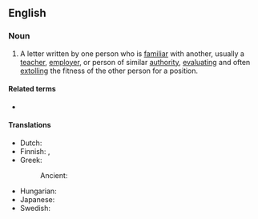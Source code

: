 ==English==

===Noun===
{{en-noun|letters of recommendation}} {{abbreviated|en|LOR}}

# A letter written by one person who is [[familiar]] with another, usually a [[teacher]], [[employer]], or person of similar [[authority]], [[evaluate|evaluating]] and often [[extolling]] the fitness of the other person for a position.

====Related terms====
* {{l|en|letter of reference}}

====Translations====
{{trans-top|evaluation letter}}
* Dutch: {{t+|nl|aanbevelingsbrief|m}}
* Finnish: {{t+|fi|suositus}}, {{t|fi|suosituskirje}}
* Greek: {{t+|el|συστατική επιστολή|f}}
*: Ancient: {{t|grc|δίπλωμα|n}}
{{trans-mid}}
* Hungarian: {{t+|hu|ajánlólevél}}
* Japanese: {{t|ja|推薦状|tr=すいせんじょう, suisenjou|sc=Jpan}}
* Swedish: {{t|sv|rekommendationsbrev|n}}
{{trans-bottom}}